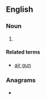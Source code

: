 {{also|air-guns|air guns}}
==English==

===Noun===
{{head|en|noun form}}

# {{alternative plural of|en|airgun|air guns}}

====Related terms====
* [[air gun]]

===Anagrams===
* {{anagrams|en|a=aginrsu|Guarins|Ugrians}}